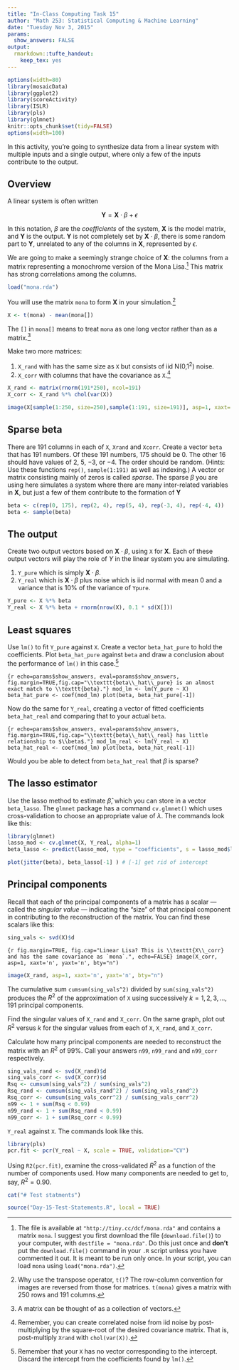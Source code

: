 ```yaml
---
title: "In-Class Computing Task 15"
author: "Math 253: Statistical Computing & Machine Learning"
date: "Tuesday Nov 3, 2015"
params:
  show_answers: FALSE
output: 
  rmarkdown::tufte_handout:
    keep_tex: yes
---
```


```r
options(width=80)
library(mosaicData)
library(ggplot2)
library(scoreActivity)
library(ISLR)
library(pls)
library(glmnet)
knitr::opts_chunk$set(tidy=FALSE)
options(width=100)
```

In this activity, you're going to synthesize data from a linear system with multiple inputs and a single output, where only a few of the inputs contribute to the output.

## Overview

A linear system is often written

$${\mathbf Y} =  {\mathbf X} \cdot \beta + \epsilon$$

In this notation, $\beta$ are the *coefficients* of the system, ${\mathbf X}$ is the model matrix, and ${\mathbf Y}$ is the output.  ${\mathbf Y}$ is not completely set by ${\mathbf X} \cdot {\beta}$, there is some random part to ${\mathbf Y}$, unrelated to any of the columns in ${\mathbf X}$, represented by $\epsilon$.

We are going to make a seemingly strange choice of ${\mathbf X}$: the columns from a matrix representing a monochrome version of the Mona Lisa.^[The file is available at `"http://tiny.cc/dcf/mona.rda"` and contains a matrix `mona`.  I suggest you first download the file (`download.file()`) to your computer, with `destfile = "mona.rda"`. Do this just once and **don't** put the `download.file()` command in your `.R` script unless you have commented it out. It is meant to be run only once. In your script, you can load `mona` using `load("mona.rda")`.] This matrix has strong correlations among the columns.
```r
load("mona.rda")
```

You will use the matrix `mona` to form ${\mathbf X}$ in your simulation.^[Why use the transpose operator, `t()`?  The row-column convention for images are reversed from those for matrices.  `t(mona)` gives a matrix with 250 rows and 191 columns.]
```r
X <- t(mona) - mean(mona[])
```
The `[]` in `mona[]` means to treat `mona` as one long vector rather than as a matrix.^[A matrix can be thought of as a collection of vectors.] 

\enlargethispage{1.5in}
Make two more matrices:

1. `X_rand` with has the same size as `X` but consists of iid N($0$,$1^2$) noise.
2. `X_corr` with columns that have the covariance as `X`.^[Remember, you can create correlated noise from iid noise by post-multiplying by the square-root of the desired covariance matrix.  That is, post-multiply `Xrand` with `chol(var(X))`.]

```r
X_rand <- matrix(rnorm(191*250), ncol=191)
X_corr <- X_rand %*% chol(var(X))
```

```r
image(X[sample(1:250, size=250),sample(1:191, size=191)], asp=1, xaxt='n', yaxt='n', bty="n")
```


## Sparse beta

There are 191 columns in each of `X`, `Xrand` and `Xcorr`.  Create a vector `beta` that has 191 numbers.  Of these 191 numbers, 175 should be 0.  The other 16 should have values of 2, 5, $-3$, or $-4$.  The order should be random. (Hints: Use these functions `rep()`, `sample(1:191)` as well as indexing.) A vector or matrix consisting mainly of zeros is called *sparse*.  The sparse $\beta$ you are using here simulates a system where there are many inter-related variables in ${\mathbf X}$, but just a few of them contribute to the formation of ${\mathbf Y}$

```r
beta <- c(rep(0, 175), rep(2, 4), rep(5, 4), rep(-3, 4), rep(-4, 4))
beta <- sample(beta)
```

## The output

Create two output vectors based on ${\mathbf X} \cdot {\beta}$, using `X` for ${\mathbf X}$. Each of these output vectors will play the role of $Y$ in the linear system you are simulating.

\newpage

1. `Y_pure` which is simply ${\mathbf X} \cdot {\beta}$.
2. `Y_real` which is ${\mathbf X} \cdot {\beta}$ plus noise which is iid normal with mean 0 and a variance that is 10% of the variance of `Ypure`.

```r
Y_pure <- X %*% beta
Y_real <- X %*% beta + rnorm(nrow(X), 0.1 * sd(X[]))
```

## Least squares

Use `lm()` to fit `Y_pure` against `X`. Create a vector `beta_hat_pure` to hold the coefficients.  Plot `beta_hat_pure` against `beta` and draw a conclusion about the performance of `lm()` in this case.^[Remember that your `X` has no vector corresponding to the intercept.  Discard the intercept from the coefficients found by `lm()`.]

```{r echo=params$show_answers, eval=params$show_answers, fig.margin=TRUE,fig.cap="\\texttt{beta\\_hat\\_pure} is an almost exact match to \\texttt{beta}."}
mod_lm <- lm(Y_pure ~ X)
beta_hat_pure <- coef(mod_lm)
plot(beta, beta_hat_pure[-1])
```

Now do the same for `Y_real`, creating a vector of fitted coefficients `beta_hat_real` and comparing that to your actual `beta`.

```{r echo=params$show_answers, eval=params$show_answers, fig.margin=TRUE,fig.cap="\\texttt{beta\\_hat\\_real} has little relationship to $\\beta$."}
mod_lm_real <- lm(Y_real ~ X)
beta_hat_real <- coef(mod_lm)
plot(beta, beta_hat_real[-1])
```

Would you be able to detect from `beta_hat_real` that ${\beta}$ is sparse?

## The lasso estimator

Use the lasso method to estimate ${\hat{\beta}}$, which you can store in a vector `beta_lasso`. The `glmnet` package has a command `cv.glmnet()` which uses cross-validation to choose an appropriate value of $\lambda$. The commands look like this:

```r
library(glmnet)
lasso_mod <- cv.glmnet(X, Y_real, alpha=1)
beta_lasso <- predict(lasso_mod, type = "coefficients", s = lasso_mod$lambda.min)
```


```r
plot(jitter(beta), beta_lasso[-1] ) # [-1] get rid of intercept
```

\enlargethispage{1.5in}

## Principal components

Recall that each of the principal components of a matrix has a scalar --- called the *singular value* --- indicating the "size" of that principal component in contributing to the reconstruction of the matrix.  You can find these scalars like this:
```r
sing_vals <- svd(X)$d
```

```{r fig.margin=TRUE, fig.cap="Linear Lisa? This is \\texttt{X\\_corr} and has the same covariance as `mona`.", echo=FALSE}
image(X_corr, asp=1, xaxt='n', yaxt='n', bty="n")
```

```r
image(X_rand, asp=1, xaxt='n', yaxt='n', bty="n")
```


The cumulative sum `cumsum(sing_vals^2)` divided by `sum(sing_vals^2)` produces the $R^2$ of the approximation of `X` using successively $k = 1, 2, 3, ..., 191$ principal components.

Find the singular values of `X_rand` and `X_corr`. On the same graph, plot out $R^2$ versus $k$ for the singular values from each of  `X`, `X_rand`, and `X_corr`.

Calculate how many principal components are needed to reconstruct the matrix with an $R^2$ of 99%.  Call your answers `n99`, `n99_rand` and `n99_corr` respectively.

```r
sing_vals_rand <- svd(X_rand)$d
sing_vals_corr <- svd(X_corr)$d
Rsq <- cumsum(sing_vals^2) / sum(sing_vals^2)
Rsq_rand <- cumsum(sing_vals_rand^2) / sum(sing_vals_rand^2)
Rsq_corr <- cumsum(sing_vals_corr^2) / sum(sing_vals_corr^2)
n99 <- 1 + sum(Rsq < 0.99)
n99_rand <- 1 + sum(Rsq_rand < 0.99)
n99_corr <- 1 + sum(Rsq_corr < 0.99)
```



\newthought{Finally, use principal components to model} `Y_real` against `X`.  The commands look like this.

```r
library(pls)
pcr.fit <- pcr(Y_real ~ X, scale = TRUE, validation="CV") 
```

Using `R2(pcr.fit)`, examine the cross-validated $R^2$ as a function of the number of components used.  How many components are needed to get to, say, $R^2 = 0.90$.  


```r
cat("# Test statments")
```

```r
source("Day-15-Test-Statements.R", local = TRUE)
```
